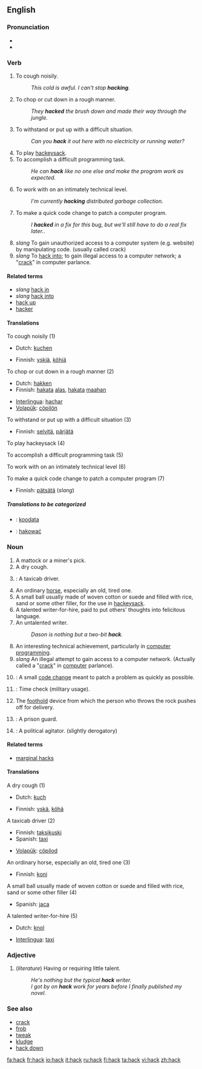 {{see|häck}}
==English==

===Pronunciation===
*{{IPA|/hæk/}}
*{{Rhymes|æk}}

===Verb===
{{en-verb}}

# To cough noisily.
#: ''This cold is awful. I can't stop '''hacking'''.''
# To chop or cut down in a rough manner.
#: ''They '''hacked''' the brush down and made their way through the jungle.''
# To withstand or put up with a difficult situation.
#: ''Can you '''hack''' it out here with no electricity or running water?''
# To play [[hackeysack]].
# To accomplish a difficult programming task.
#: ''He can '''hack''' like no one else and make the program work as expected.''
# To work with on an intimately technical level.
#: ''I'm currently '''hacking''' distributed garbage collection.''
# To make a quick code change to patch a computer program.
#: ''I '''hacked''' in a fix for this bug, but we'll still have to do a real fix later.''.
# ''slang'' To gain unauthorized access to a computer system (e.g. website) by manipulating code. (usually called crack)
# ''slang'' To [[hack into]]; to gain illegal access to a computer network; a "[[crack]]" in computer parlance.

====Related terms====
* ''slang'' [[hack in]]
* ''slang''  [[hack into]]
*[[hack up]]
*[[hacker]]

====Translations====
;To cough noisily (1)
{{top}}
*Dutch: [[kuchen]]
{{mid}}
*Finnish: [[yskiä]], [[köhiä]]
{{bottom}}

;To chop or cut down in a rough manner (2)
{{top}}
*Dutch: [[hakken]]
*Finnish: [[hakata#Finnish|hakata]] [[alas]], [[hakata#Finnish|hakata]] [[maa#Finnish|maahan]]
{{mid}}
*[[Interlingua]]: [[hachar]]
*[[Volapük]]: [[cöpilön]]
{{bottom}}

;To withstand or put up with a difficult situation (3)
{{top}}
*Finnish: [[selvitä]], [[pärjätä]]
{{mid}}
{{bottom}}

;To play hackeysack (4)
{{top}}
{{mid}}
{{bottom}}

;To accomplish a difficult programming task (5)
{{top}}
{{mid}}
{{bottom}}

;To work with on an intimately technical level (6)
{{top}}
{{mid}}
{{bottom}}

;To make a quick code change to patch a computer program (7)
{{top}}
*Finnish: [[pätsätä]] (''slang'')
{{mid}}
{{bottom}}

=====Translations to be categorized=====
{{checktrans}}
{{top}}
*{{ttbc|Finnish}}: [[koodata]]
{{mid}}
*{{ttbc|Polish}}: [[hakować]]
{{bottom}}

===Noun===
{{en-noun}}

# A mattock or a miner's pick.  <!-- Concise Oxford Dictionary -->
# A dry cough.
# {{slang}}: A taxicab driver.
# An ordinary [[horse]], especially an old, tired one.
# A small ball usually made of woven cotton or suede and filled with rice, sand or some other filler, for the use in [[hackeysack]].
# A talented writer-for-hire, paid to put others' thoughts into felicitous language.
# An untalented writer.
#: ''Dason is nothing but a two-bit '''hack'''.''
# An interesting technical achievement, particularly in [[computer programming]].
# ''slang'' An illegal attempt to gain access to a computer network. (Actually called a "[[crack]]" in [[computer]] parlance).
# {{computing}}: A small [[code change]] meant to patch a problem as quickly as possible.
# {{slang}}: Time check (military usage).
# {{curling}} The [[foothold]] device from which the person who throws the rock pushes off for delivery.
# {{slang}}: A prison guard.
# {{politics}}: A political agitator.  (slightly derogatory)  
      <!-- This expression was used alot in student politics in the 1980s.  I'm not sure if it is still used much.  publunch
      --> 
====Related terms====
*[[marginal hacks]]

====Translations====
;A dry cough (1)
{{top}}
*Dutch: [[kuch]] {{m}}
{{mid}}
*Finnish: [[yskä]], [[köhä]]
{{bottom}}

;A taxicab driver (2)
{{top}}
*Finnish: [[taksikuski]]
*Spanish: [[taxi]]
{{mid}}
*[[Volapük]]: [[cöpilod]]
{{bottom}}

;An ordinary horse, especially an old, tired one (3)
{{top}}
*Finnish: [[koni#Finnish|koni]]
{{mid}}
{{bottom}}

;A small ball usually made of woven cotton or suede and filled with rice, sand or some other filler (4)
{{top}}
{{mid}}
*Spanish: [[jaca]]
{{bottom}}

;A talented writer-for-hire (5)
{{top}}
*Dutch: [[knol]]
{{mid}}
*[[Interlingua]]: [[taxi]]
{{bottom}}

===Adjective===
{{en-adj|-}}

# (''literature'') Having or requiring little talent.
#: ''He's nothing but the typical '''hack''' writer.''
#: ''I got by on '''hack''' work for years before I finally published my novel.''

===See also===
*[[crack]]
*[[frob]]
*[[tweak]]
*[[kludge]]
*[[hack down]]

[[fa:hack]]
[[fr:hack]]
[[io:hack]]
[[it:hack]]
[[ru:hack]]
[[fi:hack]]
[[ta:hack]]
[[vi:hack]]
[[zh:hack]]